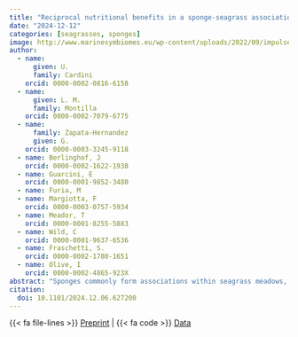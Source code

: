 ```yaml
---
title: "Reciprocal nutritional benefits in a sponge-seagrass association"
date: "2024-12-12"
categories: [seagrasses, sponges]
image: http://www.marinesymbiomes.eu/wp-content/uploads/2022/09/impulse-4x3-1.jpg
author: 
  - name: 
      given: U.
      family: Cardini
    orcid: 0000-0002-0816-6158
  - name: 
      given: L. M.
      family: Montilla
    orcid: 0000-0002-7079-6775
  - name: 
      family: Zapata-Hernandez
      given: G.
    orcid: 0000-0003-3245-9118
  - name: Berlinghof, J
    orcid: 0000-0002-1622-1938
  - name: Guarcini, E
    orcid: 0000-0001-9852-3480
  - name: Furia, M
  - name: Margiotta, F
    orcid: 0000-0003-0757-5934
  - name: Meador, T
    orcid: 0000-0001-8255-5883
  - name: Wild, C
    orcid: 0000-0001-9637-6536
  - name: Fraschetti, S.
    orcid: 0000-0002-1780-1651
  - name: Olive, I
    orcid: 0000-0002-4865-923X
abstract: "Sponges commonly form associations within seagrass meadows, but their potential impact on seagrass productivity and nutrient cycles remains poorly understood. This study investigates the association between the demosponge *Chondrilla nucula* and the Mediterranean seagrass *Posidonia oceanica* in two sampling occasions during the plant growth (spring) and senescence (autumn) seasons at a small inlet near Naples, Italy, where the sponge grows conspicuously within the seagrass bed. We found a non-linear relationship between the benthic cover of the sponge and the seagrass, with higher *C. nucula* cover linked to intermediate *P. oceanica* cover, suggesting spatial dependence. *P. oceanica* showed higher net primary production (NPP) in spring, while *C. nucula* was net heterotrophic in spring but exhibited slightly positive NPP in autumn. NPP remained stable when the two organisms were associated, regardless of the season. *C. nucula* consistently contributed inorganic nutrients to the association in the form of phosphate, ammonium, and substantial nitrate, recycling nutrients that potentially benefited *P. oceanica* in its growth season. In return, the seagrass consistently provided dissolved organic carbon, which aided sponge nutrition in spring. These findings suggest reciprocal benefits in the interaction between *C. nucula* and *P. oceanica*, with nutrient exchange facilitating a facultative mutualism that potentially supports and stabilizes the productivity of the seagrass ecosystem."
citation: 
  doi: 10.1101/2024.12.06.627200
---
```


{{< fa file-lines >}} [Preprint](https://doi.org/10.1101/2024.12.06.627200) |
{{< fa code >}} [Data](https://doi.org/10.5281/zenodo.14005723) 




